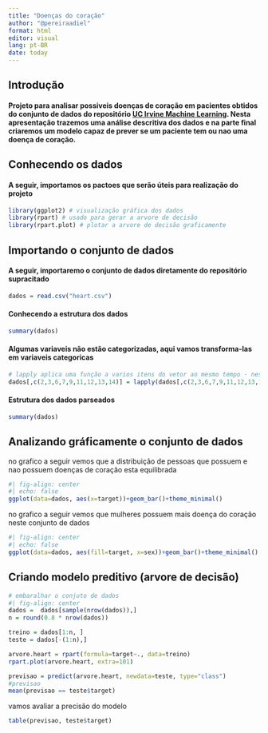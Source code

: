 ```yaml
---
title: "Doenças do coração"
author: "@pereiraadiel"
format: html
editor: visual
lang: pt-BR
date: today
---
```


## Introdução

#### Projeto para analisar possiveis doenças de coração em pacientes obtidos do conjunto de dados do repositório [UC Irvine Machine Learning](http://archive.ics.uci.edu/dataset/45/heart+disease). Nesta apresentação trazemos uma análise descritiva dos dados e na parte final criaremos um modelo capaz de prever  se um paciente tem ou nao uma doença de coração.

## Conhecendo os dados

#### A seguir, importamos os pactoes que serão úteis para realização do projeto

```r
library(ggplot2) # visualização gráfica dos dados
library(rpart) # usado para gerar a arvore de decisão
library(rpart.plot) # plotar a arvore de decisão graficamente
```

## Importando o conjunto de dados

#### A seguir, importaremo o conjunto de dados diretamente do repositório supracitado

```r
dados = read.csv("heart.csv")
```

#### Conhecendo a estrutura dos dados

```r
summary(dados)
```

#### Algumas variaveis não estão categorizadas, aqui vamos transforma-las em variaveis categoricas

```r
# lapply aplica uma função a varios itens do vetor ao mesmo tempo · neste caso aplicando factor nas colunas selecionadas
dados[,c(2,3,6,7,9,11,12,13,14)] = lapply(dados[,c(2,3,6,7,9,11,12,13,14)], factor)
```

#### Estrutura dos dados parseados
```r
summary(dados)
```

## Analizando gráficamente o conjunto de dados
no grafico a seguir vemos que a distribuição de pessoas que possuem e nao possuem doenças de coração esta equilibrada
```r
#| fig-align: center
#| echo: false
ggplot(data=dados, aes(x=target))+geom_bar()+theme_minimal()
```

no grafico a seguir vemos que mulheres possuem mais doença do coração neste conjunto de dados
```r
#| fig-align: center
#| echo: false
ggplot(data=dados, aes(fill=target, x=sex))+geom_bar()+theme_minimal()
```

## Criando modelo preditivo (arvore de decisão)

```r
# embaralhar o conjuto de dados
#| fig-align: center
dados =  dados[sample(nrow(dados)),]
n = round(0.8 * nrow(dados))

treino = dados[1:n, ]
teste = dados[-(1:n),]

arvore.heart = rpart(formula=target~., data=treino)
rpart.plot(arvore.heart, extra=101)

previsao = predict(arvore.heart, newdata=teste, type="class")
#previsao
mean(previsao == teste$target)
```

vamos avaliar a precisão do modelo
```r
table(previsao, teste$target)
```






